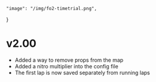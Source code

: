     "image": "/img/fo2-timetrial.png",
}

# v2.00

- Added a way to remove props from the map
- Added a nitro multiplier into the config file
- The first lap is now saved separately from running laps